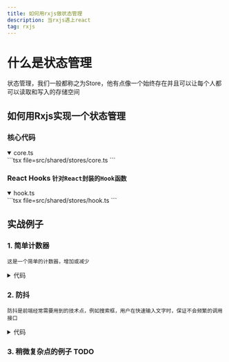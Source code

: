 ```yaml
---
title: 如何用rxjs做状态管理
description: 当rxjs遇上react
tag: rxjs
---
```



# 什么是状态管理

状态管理，我们一般都称之为Store，他有点像一个始终存在并且可以让每个人都可以读取和写入的存储空间

## 如何用Rxjs实现一个状态管理

### 核心代码
<details open>
  <summary>core.ts</summary>
  ```tsx file=src/shared/stores/core.ts
  ```
</details>

### React Hooks `针对React封装的Hook函数`
<details open>
  <summary>hook.ts</summary>
  ```tsx file=src/shared/stores/hook.ts
  ```
</details>

## 实战例子

### 1. 简单计数器

`这是一个简单的计数器，增加或减少`
<CountExample />
<details>
  <summary>代码</summary>
  ```tsx file=src/example/store/count.tsx
  ```
</details>

### 2. 防抖

`防抖是前端经常需要用到的技术点，例如搜索框，用户在快速输入文字时，保证不会频繁的调用接口`
<DebounceExample />
<details>
  <summary>代码</summary>
  ```tsx file=src/example/store/debounce.tsx
  ```
</details>

### 3. 稍微复杂点的例子 TODO

<ListExample />
